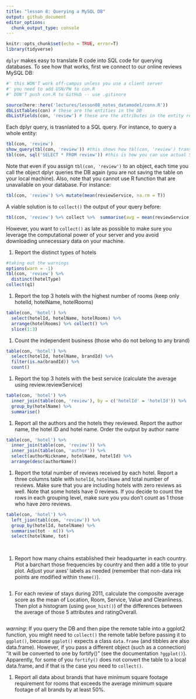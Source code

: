 ```yaml
---
title: "lesson 8: Querying a MySQL DB"
output: github_document
editor_options: 
  chunk_output_type: console
---
```


```r
knitr::opts_chunk$set(echo = TRUE, error=T)
library(tidyverse)
```

`dplyr` makes easy to translate R code into SQL code for querying databases. To see how that works, first we connect to our online reviews MySQL DB:

```r
#' this WON'T work off-campus unless you use a client server
#' you need to add USN/PW to con.R
#' DON'T push con.R to GitHub -- use .gitinore

source(here::here('lectures/lesson08_notes_datamodel/conn.R'))
dbListTables(con) # these are the entities in the DB
dbListFields(con, 'review') # these are the attributes in the entity review
```

Each dplyr query, is trasnlated to a SQL query. For instance, to query a whole entity:

```r
tbl(con, 'review')
show_query(tbl(con, 'review')) #this shows how tbl(con, 'review') translates to SQL
tbl(con, sql('SELECT * FROM review')) #this is how you can use actual SQL
```

Note that even if you assign `tbl(con, 'review')` to an object, each time you call the object dplyr queries the DB again (you are not saving the table on your local machine). Also, note that you cannot use R function that are unavailable on your database. For instance:

```r
tbl(con, 'review') %>% mutate(mean(reviewService, na.rm = T))
```

A viable solution is to `collect()` the output of your query before:

```r
tbl(con, 'review') %>% collect %>%  summarise(avg = mean(reviewService, na.rm = T))
```

However, you want to `collect()` as late as possible to make sure you leverage the computational power of your server and you avoid downloading unnecessary data on your machine.



#. Report the distinct types of hotels

```r
#taking out the warnings
options(warn = -1)
tbl(con, 'review') %>%
  distinct(hotelType)
collect(q1)
```


#. Report the top 3 hotels with the highest number of rooms (keep only hotelId, hotelName, hotelRooms)

```r
table(con, 'hotel') %>%
  select(hotelId, hotelName, hotelRooms) %>% 
  arrange(hotelRooms) %>% collect() %>% 
  slice(1:3)
```



#. Count the independent business (those who do not belong to any brand)

```r
table(con, 'hotel') %>% 
  select(hotelId, hotelName, brandId) %>% 
  filter(is.na(brandId)) %>% 
  count()
```


#. Report the top 3 hotels with the best service (calculate the average using review.reviewService)

```r
table(con, 'hotel') %>% 
  inner_join(table(con, 'review'), by = c('hotelId' = 'hotelId')) %>% 
  group_by(hotelName) %>% 
  summarise()
```


#. Report all the authors and the hotels they reviewed. Report the author name, the hotel ID and hotel name. Order the output by author name

```r
table(con, 'hotel') %>% 
  inner_join(table(con, 'review')) %>% 
  inner_join(table(con, 'author')) %>% 
  select(authorNickname, hotelName, hotelId) %>% 
  arrange(desc(authorName))
```


#. Report the total number of reviews received by each hotel. Report a three columns table with `hotelId`, `hotelName` and total number of reviews. Make sure that you are including hotels with zero reviews as well. Note that some hotels have 0 reviews. If you decide to count the rows in each grouping level, make sure you you don't count as 1 those who have zero reviews.

```r
table(con, 'hotel') %>% 
  left_jion(tabl(con, 'review')) %>% 
  group_by(hotelId, hotelName) %>% 
  summarise(tot - n()) %>% 
  select(hotelName, tot)
  
  
```




#. Report how many chains established their headquarter in each country. Plot a barchart those frequencies by country and then add a title to your plot. Adjust your axes' labels as needed (remember that non-data ink points are modified within `theme()`).

```r

```


#. For each review of stays during 2011, calculate the composite average score as the mean of Location, Room, Service, Value and Cleanliness. Then plot a histogram (using `geom_hist()`) of the differences between the average of those 5 attributes and ratingOverall.

```r

```

*warning*: If you query the DB and then pipe the remote table into a ggplot2 function, you might need to `collect()` the remote table before passing it to `ggplot()`, because `ggplot()` expects a class `data.frame` (and tibbles are also data.frame). However, if you pass a different object (such as a connection) "it will be converted to one by fortify()" (see the documentation `?ggplot()`). 
Apparently, for some of you `fortify()` does not convert the table to a local data.frame, and if that is the case you need to `collect()`.


#. Report all data about brands that have minimum square footage requirement for rooms that exceeds the average minimum square footage of all brands by at least 50%.

```r

```




